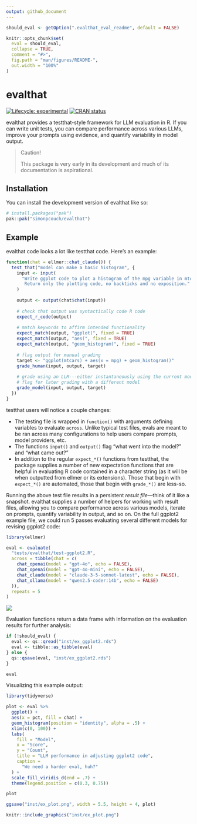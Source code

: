 ```yaml
---
output: github_document
---
```


<!-- README.md is generated from README.Rmd. Please edit that file -->

```r
should_eval <- getOption(".evalthat_eval_readme", default = FALSE)

knitr::opts_chunk$set(
  eval = should_eval,
  collapse = TRUE,
  comment = "#>",
  fig.path = "man/figures/README-",
  out.width = "100%"
)
```

# evalthat

<!-- badges: start -->
[![Lifecycle: experimental](https://img.shields.io/badge/lifecycle-experimental-orange.svg)](https://lifecycle.r-lib.org/articles/stages.html#experimental)
[![CRAN status](https://www.r-pkg.org/badges/version/evalthat)](https://CRAN.R-project.org/package=evalthat)
<!-- badges: end -->

evalthat provides a testthat-style framework for LLM evaluation in R. If you can write unit tests, you can compare performance across various LLMs, improve your prompts using evidence, and quantify variability in model output.

> Caution!
>
> This package is very early in its development and much of its documentation is aspirational.

## Installation

You can install the development version of evalthat like so:

``` r
# install.packages("pak")
pak::pak("simonpcouch/evalthat")
```

## Example

evalthat code looks a lot like testthat code. Here's an example:

```r
function(chat = ellmer::chat_claude()) {
  test_that("model can make a basic histogram", {
    input <- input(
      "Write ggplot code to plot a histogram of the mpg variable in mtcars. 
       Return only the plotting code, no backticks and no exposition."
    )
    
    output <- output(chat$chat(input))
    
    # check that output was syntactically code R code
    expect_r_code(output)
    
    # match keywords to affirm intended functionality
    expect_match(output, "ggplot(", fixed = TRUE)
    expect_match(output, "aes(", fixed = TRUE)
    expect_match(output, "geom_histogram(", fixed = TRUE)
    
    # flag output for manual grading
    target <- "ggplot(mtcars) + aes(x = mpg) + geom_histogram()"
    grade_human(input, output, target)
    
    # grade using an LLM---either instantaneously using the current model or
    # flag for later grading with a different model
    grade_model(input, output, target)
  })
}
```

testthat users will notice a couple changes:

* The testing file is wrapped in `function()` with arguments defining variables to evaluate `across`. Unlike typical test files, evals are meant to be ran across many configurations to help users compare prompts, model providers, etc.
* The functions `input()` and `output()` flag "what went into the model?" and "what came out?"
* In addition to the regular `expect_*()` functions from testthat, the package supplies a number of new expectation functions that are helpful in evaluating R code contained in a character string (as it will be when outputted from ellmer or its extensions). Those that begin with `expect_*()` are automated, those that begin with `grade_*()` are less-so.

Running the above test file results in a persistent _result file_—think of it like a snapshot. evalthat supplies a number of helpers for working with result files, allowing you to compare performance across various models, iterate on prompts, quantify variability in output, and so on. On the full ggplot2 example file, we could run 5 passes evaluating several different models for revising ggplot2 code:

```r
library(ellmer)

eval <- evaluate(
  "tests/evalthat/test-ggplot2.R",
  across = tibble(chat = c(
    chat_openai(model = "gpt-4o", echo = FALSE),
    chat_openai(model = "gpt-4o-mini", echo = FALSE),
    chat_claude(model = "claude-3-5-sonnet-latest", echo = FALSE),
    chat_ollama(model = "qwen2.5-coder:14b", echo = FALSE)
  )),
  repeats = 5
)
```

![](inst/ex_eval.gif)

Evaluation functions return a data frame with information on the evaluation results for further analysis:

```r
if (!should_eval) {
  eval <- qs::qread("inst/ex_ggplot2.rds")
  eval <- tibble::as_tibble(eval)
} else {
  qs::qsave(eval, "inst/ex_ggplot2.rds")
}
```

```r
eval
```

Visualizing this example output:

```r
library(tidyverse)

plot <- eval %>% 
  ggplot() +
  aes(x = pct, fill = chat) +
  geom_histogram(position = "identity", alpha = .5) +
  xlim(c(0, 100)) +
  labs(
    fill = "Model",
    x = "Score",
    y = "Count",
    title = "LLM performance in adjusting ggplot2 code",
    caption = 
      "We need a harder eval, huh?"
  ) +
  scale_fill_viridis_d(end = .7) +
  theme(legend.position = c(0.3, 0.75))

plot

ggsave("inst/ex_plot.png", width = 5.5, height = 4, plot)
```

```r
knitr::include_graphics("inst/ex_plot.png")
```
